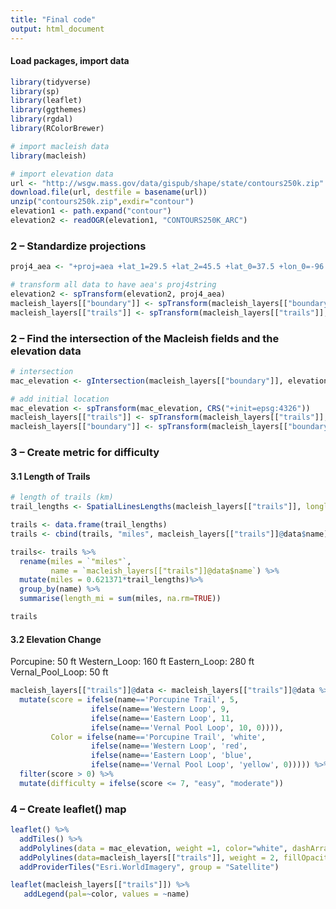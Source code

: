 ```yaml
---
title: "Final code"
output: html_document
---
```



#### Load packages, import data
```r
library(tidyverse) 
library(sp)
library(leaflet)
library(ggthemes)
library(rgdal)
library(RColorBrewer)

# import macleish data
library(macleish)

# import elevation data
url <- "http://wsgw.mass.gov/data/gispub/shape/state/contours250k.zip"
download.file(url, destfile = basename(url))
unzip("contours250k.zip",exdir="contour")
elevation1 <- path.expand("contour")
elevation2 <- readOGR(elevation1, "CONTOURS250K_ARC")
```

### 2 -- Standardize projections 
```r
proj4_aea <- "+proj=aea +lat_1=29.5 +lat_2=45.5 +lat_0=37.5 +lon_0=-96 +x_0=0 +y_0=0 +ellps=GRS80 +datum=NAD83 +units=m +no_defs"

# transform all data to have aea's proj4string
elevation2 <- spTransform(elevation2, proj4_aea)
macleish_layers[["boundary"]] <- spTransform(macleish_layers[["boundary"]], proj4_aea)
macleish_layers[["trails"]] <- spTransform(macleish_layers[["trails"]], proj4_aea)
```


### 2 -- Find the intersection of the Macleish fields and the elevation data
```r
# intersection
mac_elevation <- gIntersection(macleish_layers[["boundary"]], elevation2)

# add initial location 
mac_elevation <- spTransform(mac_elevation, CRS("+init=epsg:4326"))
macleish_layers[["trails"]] <- spTransform(macleish_layers[["trails"]],CRS("+init=epsg:4326"))
macleish_layers[["boundary"]] <- spTransform(macleish_layers[["boundary"]],CRS("+init=epsg:4326"))
```

### 3 -- Create metric for difficulty

#### 3.1 Length of Trails
```r
# length of trails (km)
trail_lengths <- SpatialLinesLengths(macleish_layers[["trails"]], longlat = TRUE)

trails <- data.frame(trail_lengths)
trails <- cbind(trails, "miles", macleish_layers[["trails"]]@data$name)

trails<- trails %>%
  rename(miles = `"miles"`,
         name = `macleish_layers[["trails"]]@data$name`) %>%
  mutate(miles = 0.621371*trail_lengths)%>%
  group_by(name) %>%
  summarise(length_mi = sum(miles, na.rm=TRUE))

trails
```


#### 3.2 Elevation Change 

Porcupine: 50 ft 
Western_Loop: 160 ft
Eastern_Loop:  280 ft
Vernal_Pool_Loop:	 50 ft

```r
macleish_layers[["trails"]]@data <- macleish_layers[["trails"]]@data %>%
  mutate(score = ifelse(name=='Porcupine Trail', 5,
                  ifelse(name=='Western Loop', 9,
                  ifelse(name=='Eastern Loop', 11,
                  ifelse(name=='Vernal Pool Loop', 10, 0)))),
         Color = ifelse(name=='Porcupine Trail', 'white',
                  ifelse(name=='Western Loop', 'red',
                  ifelse(name=='Eastern Loop', 'blue',
                  ifelse(name=='Vernal Pool Loop', 'yellow', 0))))) %>%
  filter(score > 0) %>%
  mutate(difficulty = ifelse(score <= 7, "easy", "moderate"))
```

### 4 -- Create leaflet() map

```r
leaflet() %>%
  addTiles() %>%
  addPolylines(data = mac_elevation, weight =1, color="white", dashArray="white") %>%
  addPolylines(data=macleish_layers[["trails"]], weight = 2, fillOpacity =1, color=~Color, popup=~name) %>%
  addProviderTiles("Esri.WorldImagery", group = "Satellite")

leaflet(macleish_layers[["trails"]]) %>%
   addLegend(pal=~color, values = ~name)

```








